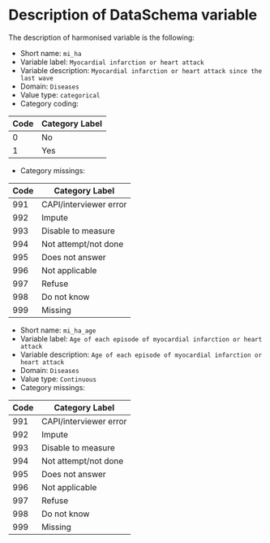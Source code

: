 # Description of DataSchema variable

The description of harmonised variable is the following:

* Short name: `mi_ha`
* Variable label: `Myocardial infarction or heart attack`
* Variable description: `Myocardial infarction or heart attack since the last wave`
* Domain: `Diseases`
* Value type: `categorical`
* Category coding:

**Code** | **Category Label**
-------- | ------------------
0        | No
1        | Yes

* Category missings: 

**Code** | **Category Label**
----| ------------------
991 | CAPI/interviewer error
992 | Impute
993 | Disable to measure
994 | Not attempt/not done
995 | Does not answer
996 | Not applicable
997 | Refuse
998 | Do not know
999 | Missing

* Short name: `mi_ha_age`
* Variable label: `Age of each episode of myocardial infarction or heart attack`
* Variable description: `Age of each episode of myocardial infarction or heart attack`
* Domain: `Diseases`
* Value type: `Continuous`
* Category missings: 

**Code** | **Category Label**
----| ------------------
991 | CAPI/interviewer error
992 | Impute
993 | Disable to measure
994 | Not attempt/not done
995 | Does not answer
996 | Not applicable
997 | Refuse
998 | Do not know
999 | Missing
